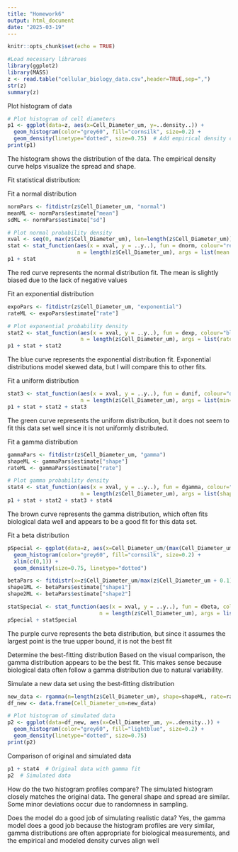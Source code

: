 ```yaml
---
title: "Homework6"
output: html_document
date: "2025-03-19"
---
```


```r
knitr::opts_chunk$set(echo = TRUE)
```

```r
#Load necessary librarues
library(ggplot2)
library(MASS)
z <- read.table("cellular_biology_data.csv",header=TRUE,sep=",")
str(z)
summary(z)
```
Plot histogram of data
```r
# Plot histogram of cell diameters
p1 <- ggplot(data=z, aes(x=Cell_Diameter_um, y=..density..)) +
  geom_histogram(color="grey60", fill="cornsilk", size=0.2) +
  geom_density(linetype="dotted", size=0.75)  # Add empirical density curve
print(p1)
```

The histogram shows the distribution of the data. The empirical density curve helps visualize the spread and shape.

Fit statistical distribution:

Fit a normal distribution
```r
normPars <- fitdistr(z$Cell_Diameter_um, "normal")
meanML <- normPars$estimate["mean"]
sdML <- normPars$estimate["sd"]

# Plot normal probability density
xval <- seq(0, max(z$Cell_Diameter_um), len=length(z$Cell_Diameter_um))
stat <- stat_function(aes(x = xval, y = ..y..), fun = dnorm, colour="red", 
                      n = length(z$Cell_Diameter_um), args = list(mean = meanML, sd = sdML))
p1 + stat
```

The red curve represents the normal distribution fit. The mean is slightly biased due to the lack of negative values

Fit an exponential distribution
```r
expoPars <- fitdistr(z$Cell_Diameter_um, "exponential")
rateML <- expoPars$estimate["rate"]

# Plot exponential probability density
stat2 <- stat_function(aes(x = xval, y = ..y..), fun = dexp, colour="blue", 
                       n = length(z$Cell_Diameter_um), args = list(rate=rateML))
p1 + stat + stat2
```

The blue curve represents the exponential distribution fit. Exponential distributions model skewed data, but I will compare this to other fits.

Fit a uniform distribution
```r
stat3 <- stat_function(aes(x = xval, y = ..y..), fun = dunif, colour="darkgreen", 
                       n = length(z$Cell_Diameter_um), args = list(min=min(z$Cell_Diameter_um), max=max(z$Cell_Diameter_um)))
p1 + stat + stat2 + stat3
```

The green curve represents the uniform distribution, but it does not seem to fit this data set well since it is not uniformly distributed.

Fit a gamma distribution
```r
gammaPars <- fitdistr(z$Cell_Diameter_um, "gamma")
shapeML <- gammaPars$estimate["shape"]
rateML <- gammaPars$estimate["rate"]

# Plot gamma probability density
stat4 <- stat_function(aes(x = xval, y = ..y..), fun = dgamma, colour="brown", 
                       n = length(z$Cell_Diameter_um), args = list(shape=shapeML, rate=rateML))
p1 + stat + stat2 + stat3 + stat4
```

The brown curve represents the gamma distribution, which often fits biological data well and appears to be a good fit for this data set.

Fit a beta distribution
```r
pSpecial <- ggplot(data=z, aes(x=Cell_Diameter_um/(max(Cell_Diameter_um) + 0.1), y=..density..)) +
  geom_histogram(color="grey60", fill="cornsilk", size=0.2) + 
  xlim(c(0,1)) +
  geom_density(size=0.75, linetype="dotted")

betaPars <- fitdistr(x=z$Cell_Diameter_um/max(z$Cell_Diameter_um + 0.1), start=list(shape1=1, shape2=2), "beta")
shape1ML <- betaPars$estimate["shape1"]
shape2ML <- betaPars$estimate["shape2"]

statSpecial <- stat_function(aes(x = xval, y = ..y..), fun = dbeta, colour="orchid", 
                             n = length(z$Cell_Diameter_um), args = list(shape1=shape1ML, shape2=shape2ML))
pSpecial + statSpecial
```

The purple curve represents the beta distribution, but since it assumes the largest point is the true upper bound, it is not the best fit


Determine the best-fitting distribution
Based on the visual comparison, the gamma distribution appears to be the best fit. This makes sense because biological data often follow a gamma distribution due to natural variability.


Simulate a new data set using the best-fitting distribution
```r
new_data <- rgamma(n=length(z$Cell_Diameter_um), shape=shapeML, rate=rateML)
df_new <- data.frame(Cell_Diameter_um=new_data)

# Plot histogram of simulated data
p2 <- ggplot(data=df_new, aes(x=Cell_Diameter_um, y=..density..)) +
  geom_histogram(color="grey60", fill="lightblue", size=0.2) +
  geom_density(linetype="dotted", size=0.75)
print(p2)
```
Comparison of original and simulated data
```r
p1 + stat4  # Original data with gamma fit
p2  # Simulated data
```

How do the two histogram profiles compare?
The simulated histogram closely matches the original data. The general shape  and spread are similar. Some minor deviations occur due to randomness in sampling. 
  
Does the model do a good job of simulating realistic data? 
Yes, the gamma model does a good job because the histogram profiles are very similar, gamma distributions are often appropriate for biological measurements, and the empirical and modeled density curves align well



  
  
  
